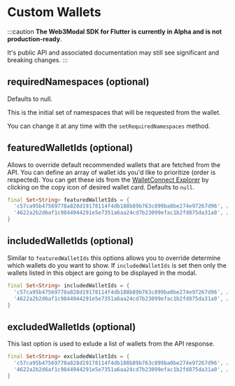 # Custom Wallets

:::caution
**The Web3Modal SDK for Flutter is currently in Alpha and is not production-ready**.

It's public API and associated documentation may still see significant and breaking changes.
:::

## requiredNamespaces (optional)

Defaults to null.

This is the initial set of namespaces that will be requested from the wallet.

You can change it at any time with the `setRequiredNamespaces` method.

## featuredWalletIds (optional)

Allows to override default recommended wallets that are fetched from the API. You can define an array of wallet ids you'd like to prioritize (order is respected). You can get these ids from the [WalletConnect Explorer](https://walletconnect.com/explorer?type=wallet) by clicking on the copy icon of desired wallet card. Defaults to `null`.

```dart
final Set<String> featuredWalletIds = {
  'c57ca95b47569778a828d19178114f4db188b89b763c899ba0be274e97267d96', // MetaMask
  '4622a2b2d6af1c9844944291e5e7351a6aa24cd7b23099efac1b2fd875da31a0', // Trust
}
```

## includedWalletIds (optional)

Similar to `featuredWalletIds` this options allows you to override determine which wallets do you want to show. If `includedWalletIds` is set then only the wallets listed in this object are going to be displayed in the modal.

```dart
final Set<String> includedWalletIds = {
  'c57ca95b47569778a828d19178114f4db188b89b763c899ba0be274e97267d96', // MetaMask
  '4622a2b2d6af1c9844944291e5e7351a6aa24cd7b23099efac1b2fd875da31a0', // Trust
}
```

## excludedWalletIds (optional)

This last option is used to exlude a list of wallets from the API response.

```dart
final Set<String> excludedWalletIds = {
  'c57ca95b47569778a828d19178114f4db188b89b763c899ba0be274e97267d96', // MetaMask
  '4622a2b2d6af1c9844944291e5e7351a6aa24cd7b23099efac1b2fd875da31a0', // Trust
}
```